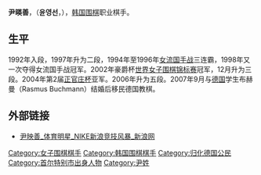 '''尹暎善'''，（'''윤영선'''，{{bd|1977年|11月22日|catIdx=Y尹}}），[[韩国|韩国]][[围棋|围棋]]职业棋手。

==生平==
1992年入段，1997年升为二段，1994年至1996年[[女流国手战|女流国手战]]三连霸，1998年又一次夺得女流国手战冠军。2002年豪爵杯[[世界女子围棋锦标赛|世界女子围棋锦标赛]]冠军，12月升为三段。2004年第2届[[正官庄杯|正官庄杯]]亚军。2006年升为五段。2007年9月与[[德国|德国]]学生布赫曼（Rasmus Buchmann）结婚后移民德国教棋。

== 外部链接 ==
*[http://sports.sina.com.cn/star/yoon.young_sun/ 尹映善_体育明星_NIKE新浪竞技风暴_新浪网] {{Wayback|url=http://sports.sina.com.cn/star/yoon.young_sun/ |date=20050830075256 }}

{{DEFAULTSORT:Y}}
[[Category:女子围棋棋手|Category:女子围棋棋手]]
[[Category:韩国围棋棋手|Category:韩国围棋棋手]]
[[Category:归化德国公民|Category:归化德国公民]]
[[Category:首尔特别市出身人物|Category:首尔特别市出身人物]]
[[Category:尹姓|Category:尹姓]]
